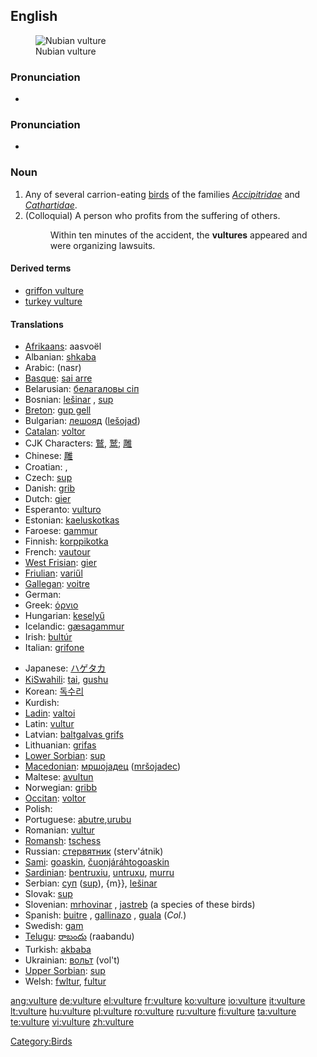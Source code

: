 {{wikipedia}}
==English==
[[Image:Nubianvulture.jpeg|thumb|Nubian vulture]]

===Pronunciation===
* {{audio|en-us-vulture.ogg|Audio (US)}}

===Pronunciation===
* {{IPA|/ˈvʌlʧə/}}

===Noun===
{{en-noun}}

# Any of several carrion-eating [[bird]]s of the families ''[[Accipitridae]]'' and ''[[Cathartidae]]''.
# (Colloquial) A person who profits from the suffering of others.
#: Within ten minutes of the accident, the '''vultures''' appeared and were organizing lawsuits.

====Derived terms====
* [[griffon vulture]]
* [[turkey vulture]]

====Translations====
{{top}}
* [[Afrikaans]]: aasvoël
* Albanian: [[shkaba]]
* Arabic: {{Arab|[[نسر]]}} (nasr)
* [[Basque]]: [[sai arre]]
* Belarusian: [[белагаловы сіп]]
* Bosnian: [[lešinar]] {{m}}, [[sup]] {{m}}
* [[Breton]]: [[gup gell]]
* Bulgarian: [[лешояд]] ([[lešojad]])
* [[Catalan]]: [[voltor]]
* CJK Characters: [[鷲]], [[鹫]]; [[雕]]
* Chinese: [[雕]]
* Croatian: {{t|hr|lešinar|alt=lèšinār|m}}, {{t|hr|sup|alt=sȕp|m}}
* Czech: [[sup]]
* Danish: [[grib]]
* Dutch: [[gier]] {{m}}
* Esperanto: [[vulturo]]
* Estonian: [[kaeluskotkas]]
* Faroese: [[gammur]]
* Finnish: [[korppikotka]]
* French: [[vautour]] {{m}}
* [[West Frisian]]: [[gier]]
* [[Friulian]]: [[variűl]]
* [[Gallegan]]: [[voitre]]
* German: {{t|de|Geier|m}}
* Greek: [[όρνιο]]
* Hungarian: [[keselyű]]
* Icelandic: [[gæsagammur]]
* Irish: [[bultúr]]
* Italian: [[grifone]]
{{mid}}
* Japanese: [[ハゲタカ]]
* [[KiSwahili]]: [[tai]], [[gushu]]
* Korean: [[독수리]]
* Kurdish: {{KUchar|[[هه‌ڵۆ]]}}
* [[Ladin]]: [[valtoi]]
* Latin: [[vultur]] {{m}}
* Latvian: [[baltgalvas grifs]]
* Lithuanian: [[grifas]]
* [[Lower Sorbian]]: [[sup]]
* [[Macedonian]]: [[мршоjадец]] ([[mršojadec]])
* Maltese: [[avultun]]
* Norwegian: [[gribb]] {{m}}
* [[Occitan]]: [[voltor]]
* Polish: {{t-|pl|sęp|m}}
* Portuguese: [[abutre]],[[urubu]] {{m}}
* Romanian: [[vultur]]
* [[Romansh]]: [[tschess]]
* Russian: [[стервятник]] (sterv'átnik)
* [[Sami]]: [[goaskin]], [[čuonjáráhtogoaskin]]
* [[Sardinian]]: [[bentruxiu]], [[untruxu]], [[murru]]
* Serbian: [[суп]] ([[sup]]), {m}}, [[lešinar]] {{m}}
* Slovak: [[sup#Slovak|sup]] {{m}}
* Slovenian: [[mrhovinar]] {{m}}, [[jastreb]] {{m}} (a species of these birds)
* Spanish: [[buitre]] {{m}}, [[gallinazo]] {{m}}, [[guala]] {{f}} (''Col.'')
* Swedish: [[gam]]
* [[Telugu]]: [[రాబందు]] (raabandu)
* Turkish: [[akbaba]]
* Ukrainian: [[вольт]] (vol't)
* [[Upper Sorbian]]: [[sup]]
* Welsh: [[fwltur]], [[fultur]]
{{bottom}}

[[Category:Birds]]

[[ang:vulture]]
[[de:vulture]]
[[el:vulture]]
[[fr:vulture]]
[[ko:vulture]]
[[io:vulture]]
[[it:vulture]]
[[lt:vulture]]
[[hu:vulture]]
[[pl:vulture]]
[[ro:vulture]]
[[ru:vulture]]
[[fi:vulture]]
[[ta:vulture]]
[[te:vulture]]
[[vi:vulture]]
[[zh:vulture]]